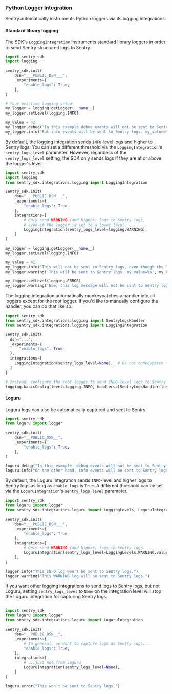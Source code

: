 ### Python Logger Integration

Sentry automatically instruments Python loggers via its logging integrations.

#### Standard library logging

The SDK's `LoggingIntegration` instruments standard library loggers in order to send Sentry structured logs to Sentry.

```python
import sentry_sdk
import logging

sentry_sdk.init(
    dsn="___PUBLIC_DSN___",
    _experiments={
        "enable_logs": True,
    },
)

# Your existing logging setup
my_logger = logging.getLogger(__name__)
my_logger.setLevel(logging.INFO)

my_value = 42
my_logger.debug('In this example debug events will not be sent to Sentry logs. my_value=%s', my_value)
my_logger.info('But info events will be sent to Sentry logs. my_value=%s', my_value)
```

By default, the logging integration sends `INFO`-level logs and higher to Sentry logs. You can set a different threshold via the `LoggingIntegration`'s `sentry_logs_level` parameter. However, regardless of the `sentry_logs_level` setting, the SDK only sends logs if they are at or above the logger's level.

```python
import sentry_sdk
import logging
from sentry_sdk.integrations.logging import LoggingIntegration

sentry_sdk.init(
    dsn="___PUBLIC_DSN___",
    _experiments={
        "enable_logs": True
    },
    integrations=[
        # Only send WARNING (and higher) logs to Sentry logs,
        # even if the logger is set to a lower level.
        LoggingIntegration(sentry_logs_level=logging.WARNING),
    ]
)

my_logger = logging.getLogger(__name__)
my_logger.setLevel(logging.INFO)

my_value = 42
my_logger.info('This will not be sent to Sentry logs, even though the logger is set to INFO. my_value=%s', my_value)
my_logger.warning('This will be sent to Sentry logs. my_value=%s', my_value)

my_logger.setLevel(logging.ERROR)
my_logger.warning('Now, this log message will not be sent to Sentry logs, since the logger is set to ERROR.')
```


The logging integration automatically monkeypatches a handler into all loggers except for the root logger. If you'd like to manually configure the handler, you can do that like so:

```python
import sentry_sdk
from sentry_sdk.integrations.logging import SentryLogsHandler
from sentry_sdk.integrations.logging import LoggingIntegration

sentry_sdk.init(
  dsn="...",
  _experiments={
      "enable_logs": True
  },
  integrations=[
    LoggingIntegration(sentry_logs_level=None),  # Do not monkeypatch the sentry handler
  ]
}

# Instead, configure the root logger to send INFO-level logs to Sentry
logging.basicConfig(level=logging.INFO, handlers=[SentryLogsHandler(level=logging.INFO)])
```

#### Loguru

Loguru logs can also be automatically captured and sent to Sentry.

```python
import sentry_sdk
from loguru import logger

sentry_sdk.init(
    dsn="__PUBLIC_DSN__",
    _experiments={
        "enable_logs": True,
    },
)

loguru.debug("In this example, debug events will not be sent to Sentry logs.")
loguru.info("On the other hand, info events will be sent to Sentry logs.")
```

By default, the Loguru integration sends `INFO`-level and higher logs to Sentry logs as long as `enable_logs` is `True`. A different threshold can be set via the `LoguruIntegration`'s `sentry_logs_level` parameter.

```python
import sentry_sdk
from loguru import logger
from sentry_sdk.integrations.loguru import LoggingLevels, LoguruIntegration

sentry_sdk.init(
    dsn="___PUBLIC_DSN___",
    _experiments={
        "enable_logs": True
    },
    integrations=[
        # Only send WARNING (and higher) logs to Sentry logs
        LoguruIntegration(sentry_logs_level=LoggingLevels.WARNING.value),
    ],
)

logger.info("This INFO log won't be sent to Sentry logs.")
logger.warning("This WARNING log will be sent to Sentry logs.")
```

If you want other logging integrations to send logs to Sentry logs, but not Loguru, setting `sentry_logs_level` to `None` on the integration level will stop the Loguru integration for capturing Sentry logs.

```python

import sentry_sdk
from loguru import logger
from sentry_sdk.integrations.loguru import LoguruIntegration

sentry_sdk.init(
    dsn="__PUBLIC_DSN__",
    _experiments={
        # In general, we want to capture logs as Sentry logs...
        "enable_logs": True,
    },
    integrations=[
        # ...just not from Loguru
        LoguruIntegration(sentry_logs_level=None),
    ]
)

loguru.error("This won't be sent to Sentry logs.")
```
